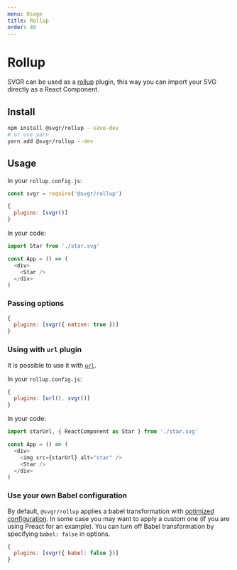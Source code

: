 ```yaml
---
menu: Usage
title: Rollup
order: 40
---
```


# Rollup

SVGR can be used as a [rollup](https://rollupjs.org) plugin, this way you can import your SVG directly as a React Component.

## Install

```bash
npm install @svgr/rollup --save-dev
# or use yarn
yarn add @svgr/rollup --dev
```

## Usage

In your `rollup.config.js`:

```js
const svgr = require('@svgr/rollup')

{
  plugins: [svgr()]
}
```

In your code:

```js
import Star from './star.svg'

const App = () => (
  <div>
    <Star />
  </div>
)
```

### Passing options

```js
{
  plugins: [svgr({ native: true })]
}
```

### Using with `url` plugin

It is possible to use it with [`url`](https://github.com/rollup/rollup-plugin-url).

In your `rollup.config.js`:

```js
{
  plugins: [url(), svgr()]
}
```

In your code:

```js
import starUrl, { ReactComponent as Star } from './star.svg'

const App = () => (
  <div>
    <img src={starUrl} alt="star" />
    <Star />
  </div>
)
```

### Use your own Babel configuration

By default, `@svgr/rollup` applies a babel transformation with [optimized configuration](https://github.com/smooth-code/svgr/blob/master/packages/rollup/src/index.js). In some case you may want to apply a custom one (if you are using Preact for an example). You can turn off Babel transformation by specifying `babel: false` in options.

```js
{
  plugins: [svgr({ babel: false })]
}
```
